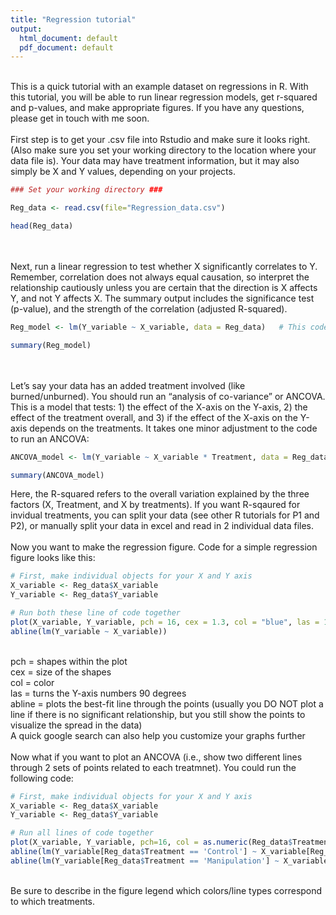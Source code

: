 ```yaml
---
title: "Regression tutorial"
output:
  html_document: default
  pdf_document: default
---
```

<br>
This is a quick tutorial with an example dataset on regressions in R. With this tutorial, you will be able to run linear regression models, get r-squared and p-values, and make appropriate figures. If you have any questions, please get in touch with me soon.
<br>
<br>
First step is to get your .csv file into Rstudio and make sure it looks right. (Also make sure you set your working directory to the location where your data file is). Your data may have treatment information, but it may also simply be X and Y values, depending on your projects.
```r
### Set your working directory ###

Reg_data <- read.csv(file="Regression_data.csv") 

head(Reg_data)
```
<br>
<br>
Next, run a linear regression to test whether X significantly correlates to Y. Remember, correlation does not always equal causation, so interpret the relationship cautiously unless you are certain that the direction is X affects Y, and not Y affects X. The summary output includes the significance test (p-value), and the strength of the correlation (adjusted R-squared).
```r
Reg_model <- lm(Y_variable ~ X_variable, data = Reg_data)   # This code says to make an object based on the linear model of Y predicted by X, using Reg_data.

summary(Reg_model)
```
<br>
<br>
Let's say your data has an added treatment involved (like burned/unburned). You should run an "analysis of co-variance" or ANCOVA. This is a model that tests: 1) the effect of the X-axis on the Y-axis, 2) the effect of the treatment overall, and 3) if the effect of the X-axis on the Y-axis depends on the treatments. It takes one minor adjustment to the code to run an ANCOVA:
```r
ANCOVA_model <- lm(Y_variable ~ X_variable * Treatment, data = Reg_data)   

summary(ANCOVA_model)
```
Here, the R-squared refers to the overall variation explained by the three factors (X, Treatment, and X by treatments). If you want R-sqaured for invidual treatments, you can split your data (see other R tutorials for P1 and P2), or manually split your data in excel and read in 2 individual data files.
<br>
<br>
Now you want to make the regression figure. Code for a simple regression figure looks like this:
```r
# First, make individual objects for your X and Y axis
X_variable <- Reg_data$X_variable
Y_variable <- Reg_data$Y_variable

# Run both these line of code together
plot(X_variable, Y_variable, pch = 16, cex = 1.3, col = "blue", las = 1, main = "Y_variable plotted against X_variable", xlab = "X_variable (units)", ylab = "Y_variable (units)")
abline(lm(Y_variable ~ X_variable))
```
<br>
pch = shapes within the plot <br>
cex = size of the shapes <br>
col = color <br>
las = turns the Y-axis numbers 90 degrees <br>
abline = plots the best-fit line through the points (usually you DO NOT plot a line if there is no significant relationship, but you still show the points to visualize the spread in the data)
<br>
A quick google search can also help you customize your graphs further
<br>
<br>
Now what if you want to plot an ANCOVA (i.e., show two different lines through 2 sets of points related to each treatmnet). You could run the following code:
```r
# First, make individual objects for your X and Y axis
X_variable <- Reg_data$X_variable
Y_variable <- Reg_data$Y_variable

# Run all lines of code together
plot(X_variable, Y_variable, pch=16, col = as.numeric(Reg_data$Treatment), cex = 1.3, las = 1, main = "Y_variable plotted against X_variable", xlab = "X_variable (units)", ylab = "Y_variable (units)")
abline(lm(Y_variable[Reg_data$Treatment == 'Control'] ~ X_variable[Reg_data$Treatment == 'Control']), lty = "solid")
abline(lm(Y_variable[Reg_data$Treatment == 'Manipulation'] ~ X_variable[Reg_data$Treatment == 'Manipulation']), lty = "dashed")
```
<br>
Be sure to describe in the figure legend which colors/line types correspond to which treatments.
<br>
